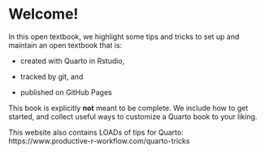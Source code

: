 # Welcome! {.unnumbered}

In this open textbook, we highlight some tips and tricks to set up and maintain an open textbook that is:

-   created with Quarto in Rstudio,

-   tracked by git, and

-   published on GitHub Pages

This book is explicitly **not** meant to be complete. We include how to get started, and collect useful ways to customize a Quarto book to your liking.

::: callout-important
This website also contains LOADs of tips for Quarto: https://www.productive-r-workflow.com/quarto-tricks
:::
